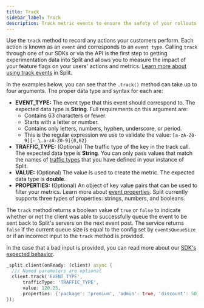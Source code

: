 ```yaml
---
title: Track
sidebar_label: Track
description: Track metric events to ensure the safety of your rollouts or run experiments.
---
```


Use the `track` method to record any actions your customers perform. Each action is known as an `event` and corresponds to an `event type`. Calling `track` through one of our SDKs or via the API is the first step to getting experimentation data into Split and allows you to measure the impact of your feature flags on your users' actions and metrics. [Learn more about using track events](https://help.split.io/hc/en-us/articles/360020585772) in Split.

In the examples below, you can see that the `.track()` method can take up to four arguments. The proper data type and syntax for each are:

* **EVENT_TYPE:** The event type that this event should correspond to. The expected data type is **String**. Full requirements on this argument are:
     * Contains 63 characters or fewer.
     * Starts with a letter or number.
     * Contains only letters, numbers, hyphen, underscore, or period.
     * This is the regular expression we use to validate the value: `[a-zA-Z0-9][-_\.a-zA-Z0-9]{0,62}`
* **TRAFFIC_TYPE:** (Optional) The traffic type of the key in the track call. The expected data type is **String**. You can only pass values that match the names of [traffic types](https://help.split.io/hc/en-us/articles/360019916311-Traffic-type) that you have defined in your instance of Split.
* **VALUE:** (Optional) The value is used to create the metric. The expected data type is **double**.
* **PROPERTIES:** (Optional) An object of key value pairs that can be used to filter your metrics. Learn more about [event properties](https://help.split.io/hc/en-us/articles/360020585772-Events#event-properties). Split currently supports three types of properties: strings, numbers, and booleans.

The `track` method returns a boolean value of `true` or `false` to indicate whether or not the client was able to successfully queue the event to be sent back to Split's servers on the next event post. The service returns `false` if the current queue size is equal to the config set by `eventsQueueSize` or if an incorrect input to the `track` method is provided.

In the case that a bad input is provided, you can read more about our [SDK's expected behavior](https://help.split.io/hc/en-us/articles/360020585772-Track-events).

```dart title="Flutter"
_split.client(onReady: (client) async {
  /// Named parameters are optional
  client.track('EVENT_TYPE',
      trafficType: 'TRAFFIC_TYPE',
      value: 120.25,
      properties: {'package': 'premium', 'admin': true, 'discount': 50});
});
```